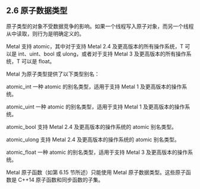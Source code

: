 ## 2.6 原子数据类型

原子类型的对象不受数据竞争的影响。如果一个线程写入原子对象，而另一个线程从中读取，则行为是明确定义的。

Metal 支持 atomic，其中对于支持 Metal 2.4 及更高版本的所有操作系统，T 可以是 int、uint、bool 或 ulong，或者对于支持 Metal 3 及更高版本的所有操作系统，T 可以是 float。

Metal 为原子类型提供了以下类型别名：

atomic_int 一种 atomic 的别名类型，适用于支持 Metal 1 及更高版本的操作系统。

atomic_uint 一种 atomic 的别名类型，适用于支持 Metal 1 及更高版本的操作系统。

atomic_bool 支持 Metal 2.4 及更高版本的操作系统的 atomic 别名类型。

atomic_ulong 支持 Metal 2.4 及更高版本的操作系统的 atomic 别名类型。

atomic_float 一种 atomic 的别名类型，适用于支持 Metal 3 及更高版本的操作系统。

Metal 原子函数（如第 6.15 节所述）只能使用 Metal 原子数据类型。这些原子函数是 C++14 原子函数和同步函数的子集。
